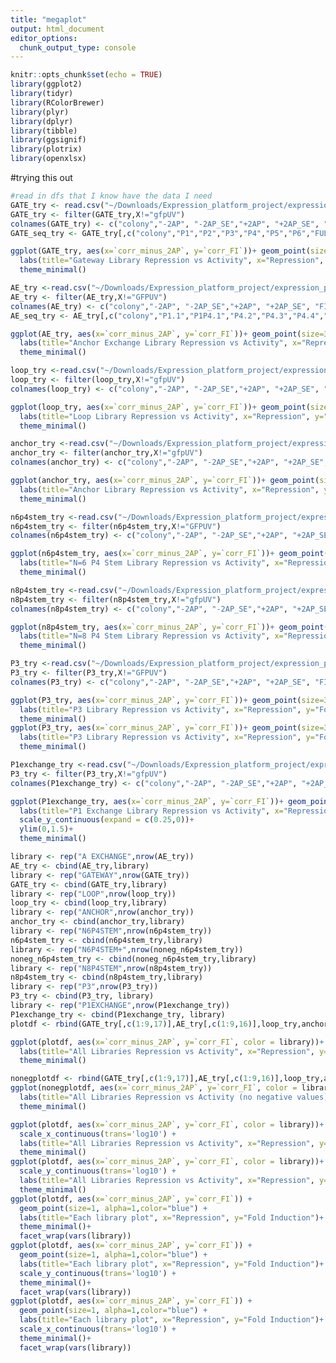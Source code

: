 ```yaml
---
title: "megaplot"
output: html_document
editor_options: 
  chunk_output_type: console
---
```


```r
knitr::opts_chunk$set(echo = TRUE)
library(ggplot2)
library(tidyr)
library(RColorBrewer)
library(plyr)
library(dplyr)
library(tibble)
library(ggsignif)
library(plotrix)
library(openxlsx)
```

#trying this out
```r
#read in dfs that I know have the data I need 
GATE_try <- read.csv("~/Downloads/Expression_platform_project/expression_platform_files/analysis/output_files/Gateway/GATE_all_summary_table_seq.csv")
GATE_try <- filter(GATE_try,X!="gfpUV")
colnames(GATE_try) <- c("colony","-2AP", "-2AP_SE","+2AP", "+2AP_SE", "FI","corr_minus_2AP", "corr_plus_2AP","corr_FI", "P1","P2","P3","P4","P5","P6","FULL SEQ")
GATE_seq_try <- GATE_try[,c("colony","P1","P2","P3","P4","P5","P6","FULL SEQ" )]

ggplot(GATE_try, aes(x=`corr_minus_2AP`, y=`corr_FI`))+ geom_point(size=3, alpha=1, show.legend = FALSE)+
  labs(title="Gateway Library Repression vs Activity", x="Repression", y="Fold Induction")+
  theme_minimal()
```

```r
AE_try <-read.csv("~/Downloads/Expression_platform_project/expression_platform_files/analysis/output_files/Anchor_exchange/AE_all_summary_table_seq.csv")
AE_try <- filter(AE_try,X!="GFPUV")
colnames(AE_try) <- c("colony","-2AP", "-2AP_SE","+2AP", "+2AP_SE", "FI","corr_minus_2AP", "corr_plus_2AP","corr_FI", "P1.1","P1P4.1","P4.2","P4.3","P4.4","FULL SEQ")
AE_seq_try <- AE_try[,c("colony","P1.1","P1P4.1","P4.2","P4.3","P4.4","FULL SEQ" )]

ggplot(AE_try, aes(x=`corr_minus_2AP`, y=`corr_FI`))+ geom_point(size=3, alpha=1, show.legend = FALSE)+
  labs(title="Anchor Exchange Library Repression vs Activity", x="Repression", y="Fold Induction")+
  theme_minimal()
```

```r
loop_try <-read.csv("~/Downloads/Expression_platform_project/expression_platform_files/analysis/output_files/Loop/loop_all_summary_table.csv")
loop_try <- filter(loop_try,X!="gfpUV")
colnames(loop_try) <- c("colony","-2AP", "-2AP_SE","+2AP", "+2AP_SE", "FI","corr_minus_2AP", "corr_plus_2AP","corr_FI")

ggplot(loop_try, aes(x=`corr_minus_2AP`, y=`corr_FI`))+ geom_point(size=3, alpha=1, show.legend = FALSE)+
  labs(title="Loop Library Repression vs Activity", x="Repression", y="Fold Induction")+
  theme_minimal()
```

```r
anchor_try <-read.csv("~/Downloads/Expression_platform_project/expression_platform_files/analysis/output_files/Anchor/anchor_all_summary_table.csv")
anchor_try <- filter(anchor_try,X!="gfpUV")
colnames(anchor_try) <- c("colony","-2AP", "-2AP_SE","+2AP", "+2AP_SE", "FI","corr_minus_2AP", "corr_plus_2AP","corr_FI")

ggplot(anchor_try, aes(x=`corr_minus_2AP`, y=`corr_FI`))+ geom_point(size=3, alpha=1, show.legend = FALSE)+
  labs(title="Anchor Library Repression vs Activity", x="Repression", y="Fold Induction")+
  theme_minimal()
```

```r
n6p4stem_try <-read.csv("~/Downloads/Expression_platform_project/expression_platform_files/analysis/output_files/n6_P4stem/NONEGn6p4stem_all_summary_table.csv")
n6p4stem_try <- filter(n6p4stem_try,X!="GFPUV")
colnames(n6p4stem_try) <- c("colony","-2AP", "-2AP_SE","+2AP", "+2AP_SE", "FI","corr_minus_2AP", "corr_plus_2AP","corr_FI")

ggplot(n6p4stem_try, aes(x=`corr_minus_2AP`, y=`corr_FI`))+ geom_point(size=3, alpha=1, show.legend = FALSE)+
  labs(title="N=6 P4 Stem Library Repression vs Activity", x="Repression", y="Fold Induction")+
  theme_minimal()
```

```r
n8p4stem_try <-read.csv("~/Downloads/Expression_platform_project/expression_platform_files/analysis/output_files/n8_P4stem/n8p4stem_all_summary_table.csv")
n8p4stem_try <- filter(n8p4stem_try,X!="gfpUV")
colnames(n8p4stem_try) <- c("colony","-2AP", "-2AP_SE","+2AP", "+2AP_SE", "FI","corr_minus_2AP", "corr_plus_2AP","corr_FI")

ggplot(n8p4stem_try, aes(x=`corr_minus_2AP`, y=`corr_FI`))+ geom_point(size=3, alpha=1, show.legend = FALSE)+
  labs(title="N=8 P4 Stem Library Repression vs Activity", x="Repression", y="Fold Induction")+
  theme_minimal()
```

```r
P3_try <-read.csv("~/Downloads/Expression_platform_project/expression_platform_files/analysis/output_files/P3/P3_all_summary_table.csv")
P3_try <- filter(P3_try,X!="GFPUV")
colnames(P3_try) <- c("colony","-2AP", "-2AP_SE","+2AP", "+2AP_SE", "FI","corr_minus_2AP", "corr_plus_2AP","corr_FI")

ggplot(P3_try, aes(x=`corr_minus_2AP`, y=`corr_FI`))+ geom_point(size=3, alpha=1, show.legend = FALSE)+
  labs(title="P3 Library Repression vs Activity", x="Repression", y="Fold Induction")+
  theme_minimal()
ggplot(P3_try, aes(x=`corr_minus_2AP`, y=`corr_FI`))+ geom_point(size=3, alpha=1, show.legend = FALSE)+
  labs(title="P3 Library Repression vs Activity", x="Repression", y="Fold Induction")+
  theme_minimal()
```

```r
P1exchange_try <-read.csv("~/Downloads/Expression_platform_project/expression_platform_files/analysis/output_files/P1exchange/P1exchange_all_summary_table.csv")
P3_try <- filter(P3_try,X!="gfpUV")
colnames(P1exchange_try) <- c("colony","-2AP", "-2AP_SE","+2AP", "+2AP_SE", "FI","corr_minus_2AP", "corr_plus_2AP","corr_FI")

ggplot(P1exchange_try, aes(x=`corr_minus_2AP`, y=`corr_FI`))+ geom_point(color="#C77CFF", size=3, alpha=1, show.legend = FALSE)+
  labs(title="P1 Exchange Library Repression vs Activity", x="Repression", y="Fold Induction")+
  scale_y_continuous(expand = c(0.25,0))+
  ylim(0,1.5)+
  theme_minimal()
```

```r
library <- rep("A EXCHANGE",nrow(AE_try))
AE_try <- cbind(AE_try,library)
library <- rep("GATEWAY",nrow(GATE_try))
GATE_try <- cbind(GATE_try,library)
library <- rep("LOOP",nrow(loop_try))
loop_try <- cbind(loop_try,library)
library <- rep("ANCHOR",nrow(anchor_try))
anchor_try <- cbind(anchor_try,library)
library <- rep("N6P4STEM",nrow(n6p4stem_try))
n6p4stem_try <- cbind(n6p4stem_try,library)
library <- rep("N6P4STEM+",nrow(noneg_n6p4stem_try))
noneg_n6p4stem_try <- cbind(noneg_n6p4stem_try,library)
library <- rep("N8P4STEM",nrow(n8p4stem_try))
n8p4stem_try <- cbind(n8p4stem_try,library)
library <- rep("P3",nrow(P3_try))
P3_try <- cbind(P3_try, library)
library <- rep("P1EXCHANGE",nrow(P1exchange_try))
P1exchange_try <- cbind(P1exchange_try, library)
plotdf <- rbind(GATE_try[,c(1:9,17)],AE_try[,c(1:9,16)],loop_try,anchor_try,n6p4stem_try,n8p4stem_try,P3_try, P1exchange_try)

ggplot(plotdf, aes(x=`corr_minus_2AP`, y=`corr_FI`, color = library))+ geom_point(size=2, alpha=0.5, show.legend = TRUE)+
  labs(title="All Libraries Repression vs Activity", x="Repression", y="Fold Induction")+
  theme_minimal()

nonegplotdf <- rbind(GATE_try[,c(1:9,17)],AE_try[,c(1:9,16)],loop_try,anchor_try,noneg_n6p4stem_try,n8p4stem_try,P3_try, P1exchange_try)
ggplot(nonegplotdf, aes(x=`corr_minus_2AP`, y=`corr_FI`, color = library))+ geom_point(size=2, alpha=0.5, show.legend = TRUE)+
  labs(title="All Libraries Repression vs Activity (no negative values)", x="Repression", y="Fold Induction")+
  theme_minimal()

```

```r
ggplot(plotdf, aes(x=`corr_minus_2AP`, y=`corr_FI`, color = library))+ geom_point(size=2, alpha=0.5, show.legend = TRUE)+
  scale_x_continuous(trans='log10') +
  labs(title="All Libraries Repression vs Activity", x="Repression", y="Fold Induction")+
  theme_minimal()
ggplot(plotdf, aes(x=`corr_minus_2AP`, y=`corr_FI`, color = library))+ geom_point(size=2, alpha=0.5, show.legend = TRUE)+
  scale_y_continuous(trans='log10') +
  labs(title="All Libraries Repression vs Activity", x="Repression", y="Fold Induction")+
  theme_minimal()
ggplot(plotdf, aes(x=`corr_minus_2AP`, y=`corr_FI`)) + 
  geom_point(size=1, alpha=1,color="blue") +
  labs(title="Each library plot", x="Repression", y="Fold Induction")+
  theme_minimal()+
  facet_wrap(vars(library))
ggplot(plotdf, aes(x=`corr_minus_2AP`, y=`corr_FI`)) + 
  geom_point(size=1, alpha=1,color="blue") +
  labs(title="Each library plot", x="Repression", y="Fold Induction")+
  scale_y_continuous(trans='log10') +
  theme_minimal()+
  facet_wrap(vars(library))
ggplot(plotdf, aes(x=`corr_minus_2AP`, y=`corr_FI`)) + 
  geom_point(size=1, alpha=1,color="blue") +
  labs(title="Each library plot", x="Repression", y="Fold Induction")+
  scale_x_continuous(trans='log10') +
  theme_minimal()+
  facet_wrap(vars(library))

```

